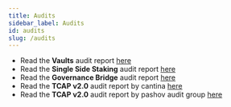 ```yaml
---
title: Audits
sidebar_label: Audits
id: audits
slug: /audits
---
```


* Read the **Vaults** audit report [here](https://cryptex.finance/Cryptex_-_Final_Report.pdf)
* Read the **Single Side Staking** audit report [here](https://cryptex.finance/Cryptex_-_Staking_Report.pdf)
* Read the **Governance Bridge** audit report [here](https://cryptex.finance/Cryptex_Finance_-_Artbitrum_Integration_-_Final_Report.pdf)
* Read the **TCAP v2.0** audit report by cantina [here](/audit_reports/tcapV2.0-cantina-audit-report.pdf)
* Read the **TCAP v2.0** audit report by pashov audit group [here](/audit_reports/tcapV2.0-pashov-group-audit-report.pdf)
